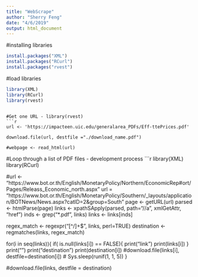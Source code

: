 ```yaml
---
title: "WebScrape"
author: "Sherry Feng"
date: "4/6/2019"
output: html_document
---
```


#installing libraries
```r
install.packages("XML")
install.packages("RCurl")
install.packages("rvest")

```


#load libraries
```r
library(XML)
library(RCurl)
library(rvest)

```
```

#Get one URL - library(rvest)
```r

url <- 'https://impacteen.uic.edu/generalarea_PDFs/Eff-ttePrices.pdf'

download.file(url, destfile ="./download_name.pdf")

#webpage <- read_html(url)
```

#Loop through a list of PDF files - development process
```r

library(XML)
library(RCurl)

#url <- "https://www.bot.or.th/English/MonetaryPolicy/Northern/EconomicRep#ort/Pages/Releass_Economic_north.aspx"
url = "https://www.bot.or.th/English/MonetaryPolicy/Southern/_layouts/application/BOTNews/News.aspx?catID=2&group=South"
page   <- getURL(url)
parsed <- htmlParse(page)
links  <- xpathSApply(parsed, path="//a", xmlGetAttr, "href")
inds   <- grep("*.pdf", links)
links  <- links[inds]

regex_match <- regexpr("[^/]+$", links, perl=TRUE)
destination <- regmatches(links, regex_match)

for(i in seq(links)){
  if( is.null(links[i]) == FALSE){
     print("link ")
     print(links[i])
  }
  print("\n")
  print("destination ")
  print(destination[i])
  #download.file(links[i], destfile=destination[i])
 # Sys.sleep(runif(1, 1, 5))
}

#download.file(links, destfile = destination)
